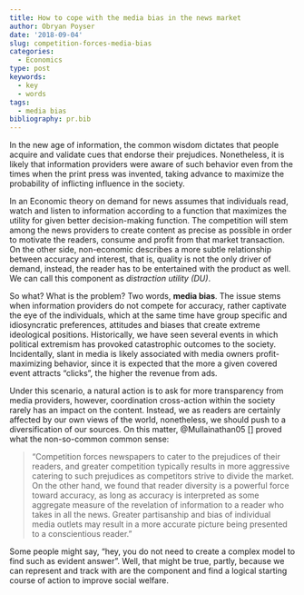 ```yaml
---
title: How to cope with the media bias in the news market
author: Obryan Poyser
date: '2018-09-04'
slug: competition-forces-media-bias
categories:
  - Economics
type: post
keywords:
  - key
  - words
tags:
  - media bias
bibliography: pr.bib
---
```


In the new age of information, the common wisdom dictates that people acquire and validate cues that endorse their prejudices. Nonetheless, it is likely that information providers were aware of such behavior even from the times when the print press was invented, taking advance to maximize the probability of inflicting influence in the society.

In an Economic theory on demand for news assumes that individuals read, watch and listen to information according to a function that maximizes the utility for given better decision-making function. The competition will stem among the news providers to create content as precise as possible in order to motivate the readers, consume and profit from that market transaction. On the other side, non-economic describes a more subtle relationship between accuracy and interest, that is, quality is not the only driver of demand, instead, the reader has to be entertained with the product as well. We can call this component as *distraction utility (DU)*.

So what? What is the problem? Two words, **media bias**. The issue stems when information providers do not compete for accuracy, rather captivate the eye of the individuals, which at the same time have group specific and idiosyncratic preferences, attitudes and biases that create extreme ideological positions. Historically, we have seen several events in which political extremism has provoked catastrophic outcomes to the society. Incidentally, slant in media is likely associated with media owners profit-maximizing behavior, since it is expected that the more a given covered event attracts "clicks", the higher the revenue from ads. 

Under this scenario, a natural action is to ask for more transparency from media providers, however, coordination cross-action within the society rarely has an impact on the content. Instead, we as readers are certainly affected by our own views of the world, nonetheless, we should push to a diversification of our sources. On this matter, @Mullainathan05[] proved what the non-so-common common sense:

> "Competition forces newspapers to cater to the prejudices of their readers, and greater
competition typically results in more aggressive catering to such prejudices as competitors strive to divide the market. On the other hand, we found that reader diversity is a powerful force toward accuracy, as long as accuracy is interpreted as some aggregate measure of the revelation of information to a reader who takes in all the news. Greater partisanship and bias of individual media outlets may result in a more accurate picture being presented to a conscientious reader."

Some people might say, "hey, you do not need to create a complex model to find such as evident answer". Well, that might be true, partly, because we can represent and track with are the component and find a logical starting course of action to improve social welfare.